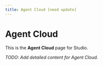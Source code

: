 ```yaml
---
title: Agent Cloud [need update]
---
```


# Agent Cloud

This is the **Agent Cloud** page for Studio.

_TODO: Add detailed content for Agent Cloud._
